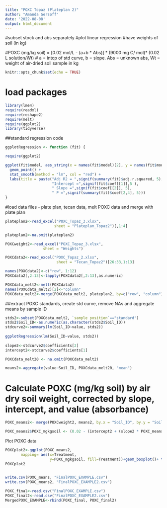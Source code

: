 ```yaml
---
title: "POXC Topaz (Plateplan 2)"
author: "Amanda Gersoff"
date: '2022-08-08'
output: html_document
---
```

#subset stock and abs separately 
#plot linear regression 
#have weights of soil (in kg)

#POXC (mg/kg soil) = [0.02 mol/L - (a+b * Abs)] * (9000 mg C/ mol)* (0.02 L solution/Wt)
# a = intcp of std curve, b = slope. Abs = unknown abs, Wt = weight of air-dried soil sample in kg

```r
knitr::opts_chunk$set(echo = TRUE)
```

# load packages
```r
library(lme4)
require(readxl)
require(reshape2)
require(melt)
require(ggplot2)
library(tidyverse)
```

##standard regression code
```r
ggplotRegression <- function (fit) {

require(ggplot2)

ggplot(fit$model, aes_string(x = names(fit$model)[2], y = names(fit$model)[1])) + 
  geom_point() +
  stat_smooth(method = "lm", col = "red") +
  labs(title = paste("Adj R2 = ",signif(summary(fit)$adj.r.squared, 5),
                     "Intercept =",signif(fit$coef[[1]],5 ),
                     " Slope =",signif(fit$coef[[2]], 5),
                     " P =",signif(summary(fit)$coef[2,4], 5)))
}

```

#load data files - plate plan, tecan data, melt POXC data and merge with plate plan
 
```r
plateplan2<-read_excel("POXC_Topaz_3.xlsx", 
                      sheet = "Plateplan_Topaz2")[,1:4]

plateplan2<-na.omit(plateplan2)

POXCweight2<-read_excel("POXC_Topaz_3.xlsx", 
                 sheet = "Weights")

POXCdata2<-read_excel("POXC_Topaz_2.xlsx", 
                       sheet = "Tecan_Topaz2")[26:33,1:13]

names(POXCdata2)<-c("row", 1:12)
POXCdata2[,2:13]<-lapply(POXCdata2[,2:13],as.numeric)

POXCdata_melt2<-melt(POXCdata2)
names(POXCdata_melt2)[2]<-"column"
POXCdata_melt2<-merge(POXCdata_melt2, plateplan2, by=c("row", "column"))
```

##extract POXC standards, create std curve, remove NAs and aggregate means by sample ID
```r
stds2<-subset(POXCdata_melt2, `sample position`=="standard")
stds2$Soil_ID<-as.numeric(as.character(stds2$Soil_ID))
stdcurve2<-summary(lm(Soil_ID~value, stds2))
 
ggplotRegression(lm(Soil_ID~value, stds2))
 
slope2<-stdcurve2$coefficients[2]
intercept2<-stdcurve2$coefficients[1]

POXCdata_melt20 <- na.omit(POXCdata_melt2)

means2<-aggregate(value~Soil_ID, POXCdata_melt20, "mean")
```
 

# Calculate POXC (mg/kg soil) by  air dry  soil weight, corrected by slope, intercept, and value (absorbance)
 
```r

POXC_means2<- merge(POXCweight2, means2, by.x = "Soil_ID", by.y = "Soil_ID")

POXC_means2$POXC_mgkgsoil <- (0.02 - (intercept2 + (slope2 * POXC_means2$value))) * (9000)* (0.02/POXC_means2$`Weight_kg`)

```
 
 
Plot POXC data
```r


POXCplot2<-ggplot(POXC_means2,
       mapping= aes(x=Treatment,
                    y=POXC_mgkgsoil, fill=Treatment))+geom_boxplot()+ theme_bw()+theme(panel.grid = element_blank(), legend.position = "none")+theme(panel.grid = element_blank()) +scale_fill_manual(values=c("hotpink3", "darkolivegreen4")) + labs(x = '', y = expression(POX~C~(frac(mg~C,kg~soil))))
POXCplot2
 
```
 
```r

write.csv(POXC_means, "FinalPOXC_EXAMPLE.csv")
write.csv(POXC_means2, "FinalPOXC_EXAMPLE2.csv")

POXC_final<-read.csv("FinalPOXC_EXAMPLE.csv")
POXC_final2<-read.csv("FinalPOXC_EXAMPLE2.csv")
MergedPOXC_EXAMPLE<-rbind(POXC_final, POXC_final2)

```



 